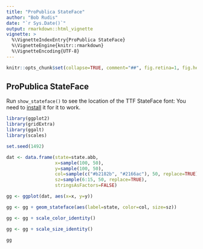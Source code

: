 ```yaml
---
title: "ProPublica StateFace"
author: "Bob Rudis"
date: "`r Sys.Date()`"
output: rmarkdown::html_vignette
vignette: >
  %\VignetteIndexEntry{ProPublica StateFace}
  %\VignetteEngine{knitr::rmarkdown}
  %\VignetteEncoding{UTF-8}
---
```


```r
knitr::opts_chunk$set(collapse=TRUE, comment="##", fig.retina=1, fig.height=6, fig.width=8,message=FALSE,warning = FALSE)
```

## ProPublica StateFace

Run `show_stateface()` to see the location of the TTF StateFace font: You need to [install](https://www.fontsquirrel.com/help) it for it to work.

```r
library(ggplot2)
library(gridExtra)
library(ggalt)
library(scales)

```

```r

set.seed(1492)

dat <- data.frame(state=state.abb,
                  x=sample(100, 50),
                  y=sample(100, 50),
                  col=sample(c("#b2182b", "#2166ac"), 50, replace=TRUE),
                  sz=sample(6:15, 50, replace=TRUE),
                  stringsAsFactors=FALSE)

gg <- ggplot(dat, aes(x=x, y=y))

gg <- gg + geom_stateface(aes(label=state, color=col, size=sz))

gg <- gg + scale_color_identity()

gg <- gg + scale_size_identity()

gg
```

